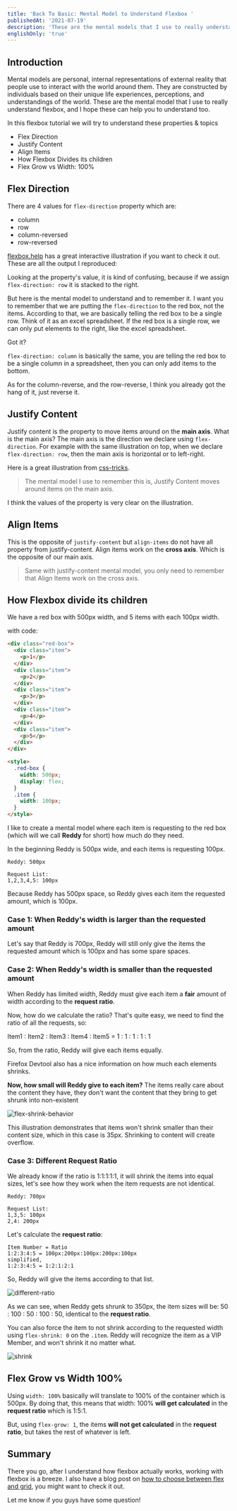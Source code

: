 ```yaml
---
title: 'Back To Basic: Mental Model to Understand Flexbox '
publishedAt: '2021-07-19'
description: 'These are the mental models that I use to really understand flexbox, and I hope these can help you to understand too.'
englishOnly: 'true'
---
```


## Introduction

Mental models are personal, internal representations of external reality that people use to interact with the world around them. They are constructed by individuals based on their unique life experiences, perceptions, and understandings of the world. These are the mental model that I use to really understand flexbox, and I hope these can help you to understand too.

In this flexbox tutorial we will try to understand these properties & topics

- Flex Direction
- Justify Content
- Align Items
- How Flexbox Divides its children
- Flex Grow vs Width: 100%

## Flex Direction

There are 4 values for `flex-direction` property which are:

- column
- row
- column-reversed
- row-reversed

[flexbox.help](https://flexbox.help/) has a great interactive illustration if you want to check it out. These are all the output I reproduced:

<figure className='mx-auto' style={{ maxWidth: 750 }}>
  <CloudinaryImg
    className='bg-gray-500'
    publicId='theodorusclarence/blogs/btb-flex-mental-model/Flex_Direction_wp5tpx.png'
    alt='Flex Direction'
    width={750}
    height={832}
  />
</figure>

Looking at the property's value, it is kind of confusing, because if we assign `flex-direction: row` it is stacked to the right.

But here is the mental model to understand and to remember it. I want you to remember that we are putting the `flex-direction` to the red box, not the items. According to that, we are basically telling the red box to be a single row. Think of it as an excel spreadsheet. If the red box is a single row, we can only put elements to the right, like the excel spreadsheet.

<CloudinaryImg
  className='bg-gray-500'
  publicId='theodorusclarence/blogs/btb-flex-mental-model/Spreadsheet_pljkqc.png'
  alt='Spreadsheet'
  width={1155}
  height={256}
/>

Got it?

`flex-direction: column` is basically the same, you are telling the red box to be a single column in a spreadsheet, then you can only add items to the bottom.

As for the column-reverse, and the row-reverse, I think you already got the hang of it, just reverse it.

## Justify Content

Justify content is the property to move items around on the **main axis**. What is the main axis? The main axis is the direction we declare using `flex-direction`. For example with the same illustration on top, when we declare `flex-direction: row`, then the main axis is horizontal or to left-right.

Here is a great illustration from [css-tricks](https://css-tricks.com/snippets/css/a-guide-to-flexbox/).

<figure className='mx-auto' style={{ maxWidth: 401 }}>
  <CloudinaryImg
    className='bg-gray-500'
    publicId='theodorusclarence/blogs/btb-flex-mental-model/justify_content_uelnhn'
    alt='justify'
    width={401}
    height={641}
  />
</figure>

> The mental model I use to remember this is, Justify Content moves around items on the main axis.

I think the values of the property is very clear on the illustration.

## Align Items

This is the opposite of `justify-content` but `align-items` do not have all property from justify-content. Align items work on the **cross axis**. Which is the opposite of our main axis.

<figure className='mx-auto' style={{ maxWidth: 405 }}>
  <CloudinaryImg
    className='bg-gray-500'
    publicId='theodorusclarence/blogs/btb-flex-mental-model/align-items_mnzy9w'
    alt='align-items'
    width={405}
    height={535}
  />
</figure>

> Same with justify-content mental model, you only need to remember that Align Items work on the cross axis.

## How Flexbox divide its children

We have a red box with 500px width, and 5 items with each 100px width.

<figure className='mx-auto' style={{ maxWidth: 536 }}>
  <CloudinaryImg
    className='bg-gray-500'
    publicId='theodorusclarence/blogs/btb-flex-mental-model/flexbox-divide_xupnpf'
    alt='flexbox-divide'
    width={536}
    height={156}
  />
</figure>

with code:

```html
<div class="red-box">
  <div class="item">
    <p>1</p>
  </div>
  <div class="item">
    <p>2</p>
  </div>
  <div class="item">
    <p>3</p>
  </div>
  <div class="item">
    <p>4</p>
  </div>
  <div class="item">
    <p>5</p>
  </div>
</div>

<style>
  .red-box {
    width: 500px;
    display: flex;
  }
  .item {
    width: 100px;
  }
</style>
```

I like to create a mental model where each item is requesting to the red box (which will we call **Reddy** for short) how much do they need.

In the beginning Reddy is 500px wide, and each items is requesting 100px.

```text
Reddy: 500px

Request List:
1,2,3,4,5: 100px
```

Because Reddy has 500px space, so Reddy gives each item the requested amount, which is 100px.

### Case 1: When Reddy's width is larger than the requested amount

Let's say that Reddy is 700px, Reddy will still only give the items the requested amount which is 100px and has some spare spaces.

<figure className='mx-auto' style={{ maxWidth: 719 }}>
  <CloudinaryImg
    className='bg-gray-500'
    publicId='theodorusclarence/blogs/btb-flex-mental-model/larger_jkzrud'
    alt='larger'
    width={719}
    height={111}
  />
</figure>

### Case 2: When Reddy's width is smaller than the requested amount

When Reddy has limited width, Reddy must give each item a **fair** amount of width according to the **request ratio**.

Now, how do we calculate the ratio? That's quite easy, we need to find the ratio of all the requests, so:

Item1 : Item2 : Item3 : Item4 : Item5 = 1 : 1 : 1 : 1 : 1

So, from the ratio, Reddy will give each items equally.

<figure className='mx-auto' style={{ maxWidth: 415 }}>
  <CloudinaryImg
    className='bg-gray-500'
    publicId='theodorusclarence/blogs/btb-flex-mental-model/divide_equal_nnad59'
    alt='divide'
    width={415}
    height={112}
  />
</figure>

<figure className='mx-auto' style={{ maxWidth: 315 }}>
  <CloudinaryImg
    className='bg-gray-500'
    publicId='theodorusclarence/blogs/btb-flex-mental-model/firefox-devtools_nzmwpm'
    alt='firefox-devtools'
    width={315}
    height={282}
  />
</figure>

Firefox Devtool also has a nice information on how much each elements shrinks.

**Now, how small will Reddy give to each item?** The items really care about the content they have, they don't want the content that they bring to get shrunk into non-existent

![flex-shrink-behavior](https://dev-to-uploads.s3.amazonaws.com/uploads/articles/1o9yjttj1eyppyev2sju.gif)

This illustration demonstrates that items won't shrink smaller than their content size, which in this case is 35px. Shrinking to content will create overflow.

### Case 3: Different Request Ratio

We already know if the ratio is 1:1:1:1:1, it will shrink the items into equal sizes, let's see how they work when the item requests are not identical.

```text
Reddy: 700px

Request List:
1,3,5: 100px
2,4: 200px
```

<figure className='mx-auto' style={{ maxWidth: 715 }}>
  <CloudinaryImg
    className='bg-gray-500'
    publicId='theodorusclarence/blogs/btb-flex-mental-model/different_request_xoxazj'
    alt='different'
    width={715}
    height={204}
  />
</figure>

Let's calculate the **request ratio**:

```text
Item Number = Ratio
1:2:3:4:5 = 100px:200px:100px:200px:100px
simplified,
1:2:3:4:5 = 1:2:1:2:1
```

So, Reddy will give the items according to that list.

![different-ratio](https://dev-to-uploads.s3.amazonaws.com/uploads/articles/pqlfi8uaxpz35ud1nmiq.gif)

As we can see, when Reddy gets shrunk to 350px, the item sizes will be: 50 : 100 : 50 : 100 : 50, identical to the **request ratio**.

You can also force the item to not shrink according to the requested width using `flex-shrink: 0` on the `.item`. Reddy will recognize the item as a VIP Member, and won't shrink it no matter what.

![shrink](https://dev-to-uploads.s3.amazonaws.com/uploads/articles/33b5ltmqlalddkcorusr.gif)

## Flex Grow vs Width 100%

<figure className='mx-auto' style={{ maxWidth: 544 }}>
  <CloudinaryImg
    className='bg-gray-500'
    publicId='theodorusclarence/blogs/btb-flex-mental-model/flex-grow-width_p8sksq'
    alt='flex-grow-width'
    width={544}
    height={534}
  />
</figure>

Using `width: 100%` basically will translate to 100% of the container which is 500px. By doing that, this means that width: 100% **will get calculated** in the **request ratio** which is 1:5:1.

But, using `flex-grow: 1`, the items **will not get calculated** in the **request ratio**, but takes the rest of whatever is left.

## Summary

There you go, after I understand how flexbox actually works, working with flexbox is a breeze. I also have a blog post on [how to choose between flex and grid](https://theodorusclarence.com/blog/btb-flexbox-grid), you might want to check it out.

Let me know if you guys have some question!
